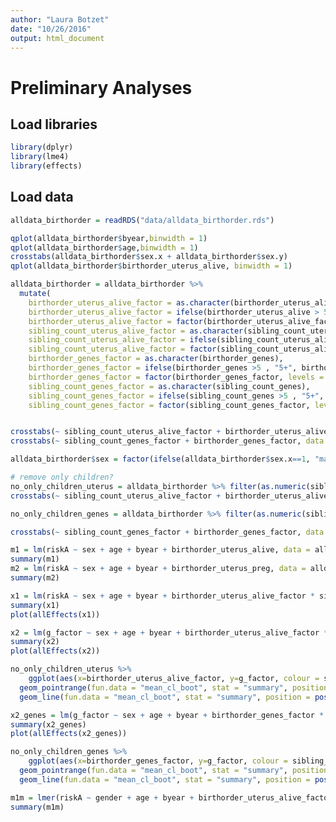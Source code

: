 ```yaml
---
author: "Laura Botzet"
date: "10/26/2016"
output: html_document
---
```


# Preliminary Analyses

## Load libraries
```r
library(dplyr)
library(lme4)
library(effects)
```

## Load data
```r
alldata_birthorder = readRDS("data/alldata_birthorder.rds")
```

```r
qplot(alldata_birthorder$byear,binwidth = 1)
qplot(alldata_birthorder$age,binwidth = 1)
crosstabs(alldata_birthorder$sex.x + alldata_birthorder$sex.y)
qplot(alldata_birthorder$birthorder_uterus_alive, binwidth = 1)

alldata_birthorder = alldata_birthorder %>% 
  mutate(
    birthorder_uterus_alive_factor = as.character(birthorder_uterus_alive),
    birthorder_uterus_alive_factor = ifelse(birthorder_uterus_alive > 5, "5+", birthorder_uterus_alive_factor),
    birthorder_uterus_alive_factor = factor(birthorder_uterus_alive_factor, levels = c("1","2","3","4","5","5+")),
    sibling_count_uterus_alive_factor = as.character(sibling_count_uterus_alive),
    sibling_count_uterus_alive_factor = ifelse(sibling_count_uterus_alive > 5, "5+", sibling_count_uterus_alive_factor),
    sibling_count_uterus_alive_factor = factor(sibling_count_uterus_alive_factor, levels = c("1","2","3","4","5","5+")),
    birthorder_genes_factor = as.character(birthorder_genes),
    birthorder_genes_factor = ifelse(birthorder_genes >5 , "5+", birthorder_genes_factor),
    birthorder_genes_factor = factor(birthorder_genes_factor, levels = c("1","2","3","4","5","5+")),
    sibling_count_genes_factor = as.character(sibling_count_genes),
    sibling_count_genes_factor = ifelse(sibling_count_genes >5 , "5+", sibling_count_genes_factor),
    sibling_count_genes_factor = factor(sibling_count_genes_factor, levels = c("1","2","3","4","5","5+")))


crosstabs(~ sibling_count_uterus_alive_factor + birthorder_uterus_alive_factor, data = alldata_birthorder)
crosstabs(~ sibling_count_genes_factor + birthorder_genes_factor, data = alldata_birthorder)

alldata_birthorder$sex = factor(ifelse(alldata_birthorder$sex.x==1, "male", "female"))

# remove only children?
no_only_children_uterus = alldata_birthorder %>% filter(as.numeric(sibling_count_uterus_alive) > 1)
crosstabs(~ sibling_count_uterus_alive_factor + birthorder_uterus_alive_factor, data = no_only_children_uterus)

no_only_children_genes = alldata_birthorder %>% filter(as.numeric(sibling_count_genes) > 1)

crosstabs(~ sibling_count_genes_factor + birthorder_genes_factor, data = no_only_children_genes)

```



```r
m1 = lm(riskA ~ sex + age + byear + birthorder_uterus_alive, data = alldata_birthorder)
summary(m1)
m2 = lm(riskA ~ sex + age + byear + birthorder_uterus_preg, data = alldata_birthorder)
summary(m2)

x1 = lm(riskA ~ sex + age + byear + birthorder_uterus_alive_factor * sibling_count_uterus_alive_factor, data = no_only_children_uterus)
summary(x1)
plot(allEffects(x1))

x2 = lm(g_factor ~ sex + age + byear + birthorder_uterus_alive_factor * sibling_count_uterus_alive_factor, data = no_only_children_uterus)
summary(x2)
plot(allEffects(x2))

no_only_children_uterus %>%
    ggplot(aes(x=birthorder_uterus_alive_factor, y=g_factor, colour = sibling_count_uterus_alive_factor, group = sibling_count_uterus_alive_factor)) + 
  geom_pointrange(fun.data = "mean_cl_boot", stat = "summary", position = position_dodge(width = 0.4)) + 
  geom_line(fun.data = "mean_cl_boot", stat = "summary", position = position_dodge(width = 0.4))

x2_genes = lm(g_factor ~ sex + age + byear + birthorder_genes_factor * sibling_count_genes_factor, data = no_only_children_genes)
summary(x2_genes)
plot(allEffects(x2_genes))

no_only_children_genes %>%
    ggplot(aes(x=birthorder_genes_factor, y=g_factor, colour = sibling_count_genes_factor, group = sibling_count_genes_factor)) + 
  geom_pointrange(fun.data = "mean_cl_boot", stat = "summary", position = position_dodge(width = 0.4)) + 
  geom_line(fun.data = "mean_cl_boot", stat = "summary", position = position_dodge(width = 0.4))

m1m = lmer(riskA ~ gender + age + byear + birthorder_uterus_alive_factor * sibling_count_uterus_alive_factor + (1 | mother_pidlink), data = no_only_children_uterus)
summary(m1m)
```

